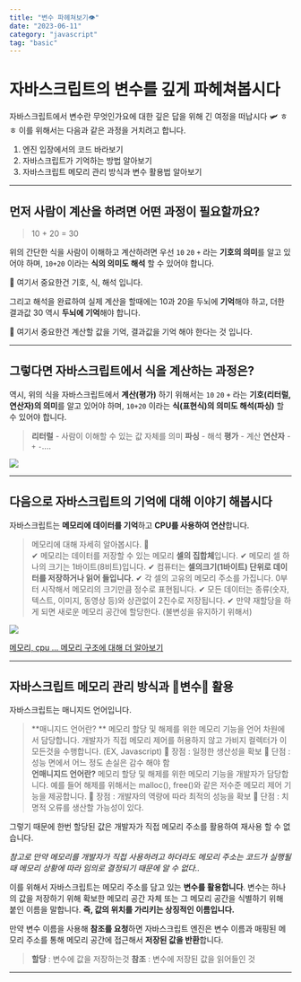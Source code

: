 ```yaml
---
title: "변수 파헤쳐보기👁"
date: "2023-06-11"
category: "javascript"
tag: "basic"
---
```

# 자바스크립트의 변수를 깊게 파헤쳐봅시다
자바스크립트에서 변수란 무엇인가요에 대한 깊은 답을 위해 긴 여정을 떠납시다 🛩 ㅎㅎ
이를 위해서는 다음과 같은 과정을 거치려고 합니다.

1. 엔진 입장에서의 코드 바라보기
2. 자바스크립트가 기억하는 방법 알아보기
3. 자바스크립트 메모리 관리 방식과 변수 활용법 알아보기

---

## 먼저 사람이 계산을 하려면 어떤 과정이 필요할까요?

> 10 + 20 = 30

위의 간단한 식을 사람이 이해하고 계산하려면 우선 `10` `20` `+` 라는 **기호의 의미**를 알고 있어야 하며, `10+20` 이라는 **식의 의미도 해석** 할 수 있어야 합니다.

📌 여기서 중요한건 기호, 식, 해석 입니다.

그리고 해석을 완료하여 실제 계산을 할때에는 10과 20을 두뇌에 **기억**해야 하고, 더한 결과값 30 역시 **두뇌에 기억**해야 합니다.

📌  여기서 중요한건 계산할 값을 기억, 결과값을 기억 해야 한다는 것 입니다.

---

## 그렇다면 자바스크립트에서 식을 계산하는 과정은?


역시, 위의 식을 자바스크립트에서 **계산(평가)** 하기 위해서는 `10` `20` `+` 라는 **기호(리터럴, 연산자)의 의미**를 알고 있어야 하며, `10+20` 이라는 **식(표현식)의 의미도 해석(파싱)** 할 수 있어야 합니다.

> **리터럴** - 사람이 이해할 수 있는 값 자체를 의미
**파싱** - 해석
**평가** - 계산
**연산자** - `+` `-`....

![](https://velog.velcdn.com/images/boyeon_jeong/post/153028dd-5620-4756-ba80-328bf750c39f/image.png)

---
## 다음으로 자바스크립트의 기억에 대해 이야기 해봅시다

자바스크립트는 **메모리에 데이터를 기억**하고 **CPU를 사용하여 연산**합니다.

> 메모리에 대해 자세히 알아봅시다. 🧐  <br/>
✔ 메모리는 데이터를 저장할 수 있는 메모리 **셀의 집합체**입니다.
✔ 메모리 셀 하나의 크기는 1바이트(8비트)입니다.
✔ 컴퓨터는 **셀의크기(1바이트) 단위로 데이터를 저장하거나 읽어 들입니다.**
✔ 각 셀의 고유의 메모리 주소를 가집니다. 0부터 시작해서 메모리의 크기만큼 정수로 표현됩니다.
✔ 모든 데이터는 종류(숫자, 텍스트, 이미지, 동영상 등)와 상관없이 2진수로 저장됩니다.
✔ 만약 재할당을 하게 되면 새로운 메모리 공간에 할당한다. (불변성을 유지하기 위해서)

![](https://velog.velcdn.com/images/boyeon_jeong/post/33c1fcb4-ec43-4426-9b02-f406f2d957c0/image.png)

[메모리, cpu ... 메모리 구조에 대해 더 알아보기](https://hongong.hanbit.co.kr/%EC%BB%B4%ED%93%A8%ED%84%B0%EC%9D%98-4%EA%B0%80%EC%A7%80-%ED%95%B5%EC%8B%AC-%EB%B6%80%ED%92%88cpu-%EB%A9%94%EB%AA%A8%EB%A6%AC-%EB%B3%B4%EC%A1%B0%EA%B8%B0%EC%96%B5%EC%9E%A5/)

---
## 자바스크립트 메모리 관리 방식과 🌟변수🌟 활용

자바스크립트는 매니지드 언어입니다.
> **매니지드 언어란? **
메모리 할당 및 해제를 위한 메모리 기능을 언어 차원에서 담당합니다. 개발자가 직접 메모리 제어를 허용하지 않고 가비지 컬렉터가 이 모든것을 수행합니다. (EX,  Javascript)
📌  장점 : 일정한 생산성을 확보
📌  단점 : 성능 면에서 어느 정도 손실은 감수 해야 함 <br/>
**언매니지드 언어란?**
메모리 할당 및 해제를 위한 메모리 기능을 개발자가 담당합니다. 예를 들어 해제를 위해서는 malloc(), free()와 같은 저수준 메모리 제어 기능을 제공합니다.
📌  장점 : 개발자의 역량에 따라 최적의 성능을 확보
📌  단점 : 치명적 오류를 생산할 가능성이 있다.

그렇기 때문에 한번 할당된 값은 개발자가 직접 메모리 주소를 활용하여 재사용 할 수 없습니다.

_참고로 만약 메모리를 개발자가 직접 사용하려고 하더라도 메모리 주소는 코드가 실행될 때 메모리 상황에 따라 임의로 결정되기 때문에 알 수 없다.._

이를 위해서 자바스크립트는 메모리 주소를 담고 있는 **변수를 활용합니다**. 변수는 하나의 값을 저장하기 위해 확보한 메모리 공간 자체 또는 그 메모리 공간을 식별하기 위해 붙인 이름을 말합니다. **즉, 값의 위치를 가리키는 상징적인 이름입니다.**

만약 변수 이름을 사용해 **참조를 요청**하면 자바스크립트 엔진은 변수 이름과 매핑된 메모리 주소를 통해 메모리 공간에 접근해서 **저장된 값을 반환**합니다.

> **할당** : 변수에 값을 저장하는것
**참조** : 변수에 저장된 값을 읽어들인 것

---
